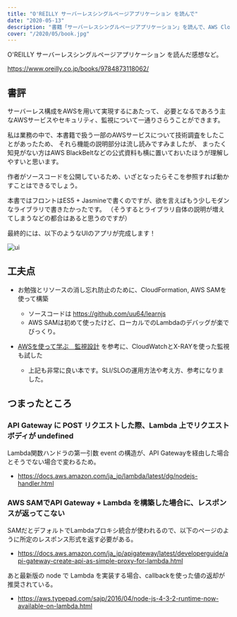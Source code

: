 ```yaml
---
title: "O'REILLY サーバーレスシングルページアプリケーション を読んで"
date: "2020-05-13"
description: "書籍「サーバーレスシングルページアプリケーション」を読んで、AWS CloudFormation や AWS SAM を用いたサーバーレス開発についてお勉強した。"
cover: "/2020/05/book.jpg"
---
```


O'REILLY サーバーレスシングルページアプリケーション を読んだ感想など。

https://www.oreilly.co.jp/books/9784873118062/


## 書評

サーバーレス構成をAWSを用いて実現するにあたって、
必要となるであろう主なAWSサービスやセキュリティ、監視について一通りさらうことができます。

私は業務の中で、本書籍で扱う一部のAWSサービスについて技術調査をしたことがあったため、
それら機能の説明部分は流し読みですみましたが、
まったく知見がない方はAWS BlackBeltなどの公式資料も横に置いておいたほうが理解しやすいと思います。

作者がソースコードを公開しているため、いざとなったらそこを参照すれば動かすことはできるでしょう。

本書ではフロントはES5 + Jasmineで書くのですが、欲を言えばもう少しモダンなライブラリで書きたかったです。
（そうするとライブラリ自体の説明が増えてしまうなどの都合はあると思うのですが）

最終的には、以下のようなUIのアプリが完成します！

![ui](/2020/05/ui.png)


## 工夫点

- お勉強とリソースの消し忘れ防止のために、CloudFormation, AWS SAMを使って構築
  - ソースコードは https://github.com/uu64/learnjs
  - AWS SAMは初めて使ったけど、ローカルでのLambdaのデバッグが楽でびっくり。

- [AWSを使って学ぶ　監視設計](https://booth.pm/ja/items/1883927) を参考に、CloudWatchとX-RAYを使った監視も試した
  - 上記も非常に良い本です。SLI/SLOの運用方法や考え方、参考になりました。


## つまったところ

### API Gateway に POST リクエストした際、Lambda 上でリクエストボディが undefined

Lambda関数ハンドラの第一引数 event の構造が、API Gatewayを経由した場合とそうでない場合で変わるため。
- https://docs.aws.amazon.com/ja_jp/lambda/latest/dg/nodejs-handler.html


### AWS SAMでAPI Gateway + Lambda を構築した場合に、レスポンスが返ってこない

SAMだとデフォルトでLambdaプロキシ統合が使われるので、以下のページのように所定のレスポンス形式を返す必要がある。
- https://docs.aws.amazon.com/ja_jp/apigateway/latest/developerguide/api-gateway-create-api-as-simple-proxy-for-lambda.html


あと最新版の node で Lambda を実装する場合、callbackを使った値の返却が推奨されている。
- https://aws.typepad.com/sajp/2016/04/node-js-4-3-2-runtime-now-available-on-lambda.html